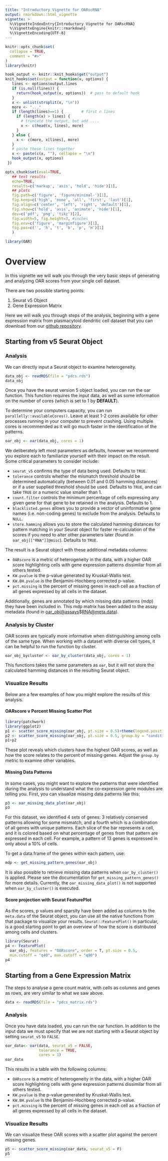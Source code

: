 ```yaml
---
title: "Introductory Vignette for OARscRNA"
output: rmarkdown::html_vignette
vignette: >
  %\VignetteIndexEntry{Introductory Vignette for OARscRNA}
  %\VignetteEngine{knitr::rmarkdown}
  %\VignetteEncoding{UTF-8}
---
```


```r
knitr::opts_chunk$set(
  collapse = TRUE,
  comment = "#>"
)
library(knitr)

hook_output <- knitr::knit_hooks$get("output")
knit_hooks$set(output = function(x, options) {
   lines <- options$output.lines
   if (is.null(lines)) {
     return(hook_output(x, options))  # pass to default hook
   }
   x <- unlist(strsplit(x, "\n"))
   more <- "..."
   if (length(lines)==1) {        # first n lines
     if (length(x) > lines) {
       # truncate the output, but add ....
       x <- c(head(x, lines), more)
     }
   } else {
     x <- c(more, x[lines], more)
   }
   # paste these lines together
   x <- paste(c(x, ""), collapse = "\n")
   hook_output(x, options)
 })

opts_chunk$set(eval=TRUE,
   ## text results
   echo=TRUE,
   results=c('markup', 'asis', 'hold', 'hide')[1],
   ## plots
   fig.path=c('figure', 'figure/minimal-')[1],
   fig.keep=c('high', 'none', 'all', 'first', 'last')[1],
   fig.align=c('center', 'left', 'right', 'default')[1],
   fig.show=c('hold', 'asis', 'animate', 'hide')[1],
   dev=c('pdf', 'png', 'tikz')[2],
   fig.width=5, fig.height=3, #inches
   fig.env=c('figure', 'marginfigure')[1],
   fig.pos=c('', 'h', 't', 'b', 'p', 'H')[1]
   )
```

```r
library(OAR)
```

# Overview

In this vignette we will walk you through the very basic steps of generating and analyzing OAR scores from your single cell dataset.

There are two possible starting points:

1.  Seurat v5 Object
2.  Gene Expression Matrix

Here we will walk you through steps of the analysis, beginning with a gene expression matrix from plasmacytoid dendritic cell dataset that you can download from our [github repository](https://github.com/Sanin-Lab/OARscRNA/tree/main/vignettes).

## Starting from v5 Seurat Object

### Analysis

We can directly input a Seurat object to examine heterogeneity.

```r
data_obj <- readRDS(file = "pdcs.rds")
data_obj
```

Once you have the seurat version 5 object loaded, you can run the oar function. This function requires the input data, as well as some information on the number of cores (which is set to 1 by **DEFAULT**).

To determine your computers capacity, you can run `parallelly::availableCores()`. Leave at least 1-2 cores available for other processes running in your computer to prevent crashing. Using multiple cores is recommended as it will go much faster in the identification of the patterns.

```r
oar_obj <- oar(data_obj, cores = 1)
```

We deliberately left most parameters as defaults, however we recommend you explore each to familiarize yourself with their impact on the result. Some critical parameters to consider include:

-   `seurat_v5` confirms the type of data being used. Defaults to `TRUE`.
-   `tolerance` controls whether the mismatch threshold should be determined automatically (between 0.01 and 0.05 hamming distances) or if a user supplied threshold should be used. Defaults to `TRUE`, and can take `TRUE` or a numeric value smaller than 1.
-   `count.filter` controls the minimum percentage of cells expressing any given gene for that gene to be retained in the analysis. Defaults to 1.
-   `blacklisted.genes` allows you to provide a vector of uninformative gene names (i.e. non-coding genes) to exclude from the analysis. Defaults to `NULL`.
-   `store.hamming` allows you to store the calculated hamming distances for pattern matching in your Seurat object for faster re-calculation of the scores if you need to alter other parameters later (found in `oar_obj[["RNA"]]@misc`). Defaults to `TRUE`.

The result is a Seurat object with these additional metadata columns:

-   `OARscore` is a metric of heterogeneity in the data, with a higher OAR score highlighting cells with gene expression patterns dissimilar from all others tested.
-   `KW.pvalue` is the p-value generated by Kruskal-Wallis test.
-   `KW.BH.pvalue` is the Benjamini-Hochberg corrected p-value.
-   `pct.missing` is the percent of missing genes in each cell as a fraction of all genes expressed by all cells in the dataset.

Additionally, genes are annotated by which missing data patterns (mdp) they have been included in. This mdp matrix has been added to the assay metadata (found in [oar_obj\@assays](mailto:oar_obj@assays){.email}\$[RNA\@meta.data](mailto:RNA@meta.data){.email}).

### Analysis by Cluster

OAR scores are typically more informative when distinguishing among cells of the same type. When working with a dataset with diverse cell types, it can be helpful to run the function by cluster.

```r
oar_obj_bycluster <- oar_by_cluster(data_obj, cores = 1)
```

This functions takes the same parameters as `oar`, but it will not store the calculated hamming distances in the resulting Seurat object.

### Visualize Results

Below are a few examples of how you might explore the results of this analysis.

#### OARscore v Percent Missing Scatter Plot

```r
library(patchwork)
library(ggplot2)
p1 <- scatter_score_missing(oar_obj, pt.size = 0.5)+theme(legend.position = "none")
p2 <- scatter_score_missing(oar_obj, pt.size = 0.5, group.by = "condition")+theme(legend.position = "none")
p1+p2
```

These plot reveals which clusters have the highest OAR scores, as well as how the score relates to the percent of missing genes. Adjust the `group.by` metric to examine other variables.

#### Missing Data Patterns

In some cases, you might want to explore the patterns that were identified during the analysis to understand what the co-expression gene modules are telling you. First, you can visualize missing data patterns like this:

```r
p3 <- oar_missing_data_plot(oar_obj)
p3
```

For this dataset, we identified 4 sets of genes: 3 relatively conserved patterns allowing for some mismatch, and a fourth which is a combination of all genes with unique patterns. Each slice of the bar represents a cell, and it is colored based on what percentage of genes from that pattern are expressed in each cell. For example, a pattern of 13 genes is expressed in only about a 10% of cells.

To get a data.frame of the genes within each pattern, use:

```r
mdp <- get_missing_pattern_genes(oar_obj)
```

It is also possible to retrieve missing data patterns when `oar_by_cluster()` is applied. Please see the documentation for `get_missing_pattern_genes()` for more details. Currently, the `oar_missing_data_plot()` is not supported when `oar_by_cluster()` is executed.

#### Score projection with Seurat FeaturePlot

As the scores, p values and sparsity have been added as columns to the `meta.data` of the Seurat object, you can use all the native functions from that package to visualize your results. `Seurat::FeaturePlot()` in particular, is a good starting point to get an overview of how the score is distributed among cells and clusters.

```r
library(Seurat)
p4 <- FeaturePlot(
  oar_obj, features = "OARscore", order = T, pt.size = 0.5, 
  min.cutoff = "q40", max.cutoff = "q90")
p4
```

## Starting from a Gene Expression Matrix

The steps to analyse a gene count matrix, with cells as columns and genes as rows, are very similar to what we saw above.

```r
data <- readRDS(file = "pdcs_matrix.rds")
```

### Analysis

Once you have data loaded, you can run the oar function. In addition to the input data we must specify that we are not starting with a Seurat object by setting `seurat_v5` to `FALSE`.

```r
oar_data<- oar(data, seurat_v5 = FALSE,
               tolerance = TRUE, 
               cores = 1)
oar_data
```

This results in a table with the following columns:

-   `OARscore` is a metric of heterogeneity in the data, with a higher OAR score highlighting cells with gene expression patterns dissimilar from all others tested.
-   `KW.pvalue` is the p-value generated by Kruskal-Wallis test.
-   `KW.BH.pvalue` is the Benjamini-Hochberg corrected p-value.
-   `pct.missing` is the percent of missing genes in each cell as a fraction of all genes expressed by all cells in the dataset.

### Visualize Results

We can visualize these OAR scores with a scatter plot against the percent missing genes.

```r
p5 <- scatter_score_missing(oar_data, seurat_v5 = F)
p5
```
